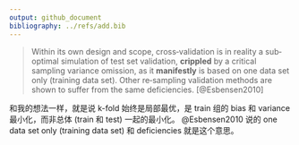 ```yaml
---
output: github_document
bibliography: ../refs/add.bib
---
```


> Within its own design and scope, cross‐validation is in reality a sub‐optimal simulation of test set validation, **crippled** by a critical sampling variance omission, as it **manifestly** is based on one data set only (training data set). Other re‐sampling validation methods are shown to suffer from the same deficiencies.
[@Esbensen2010]

和我的想法一样，就是说 k-fold 始终是局部最优，是 train 组的 bias 和 variance 最小化，而非总体 (train 和 test) 一起的最小化。
@Esbensen2010 说的 one data set only (training data set) 和 deficiencies 就是这个意思。